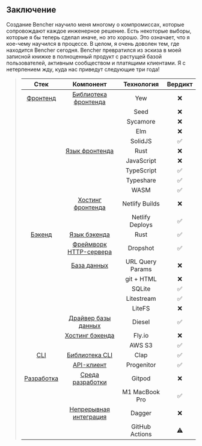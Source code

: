 ## Заключение

Создание Bencher научило меня многому о компромиссах, которые сопровождают каждое инженерное решение. Есть некоторые выборы, которые я бы теперь сделал иначе, но это хорошо. Это означает, что я кое-чему научился в процессе. В целом, я очень доволен тем, где находится Bencher сегодня. Bencher превратился из эскиза в моей записной книжке в полноценный продукт с растущей базой пользователей, активным сообществом и платящими клиентами. Я с нетерпением жду, куда нас приведут следующие три года!

> |            Стек            |                     Компонент                     |    Технология    | Вердикт |
> | :------------------------: | :-----------------------------------------------: | :--------------: | :-----: |
> |  [Фронтенд](#frontend)     |       [Библиотека фронтенда](#frontend-library)   |        Yew       |    ❌    |
> |                            |                                                   |       Seed       |    ❌    |
> |                            |                                                   |     Sycamore     |    ❌    |
> |                            |                                                   |       Elm        |    ❌    |
> |                            |                                                   |     SolidJS      |    ✅    |
> |                            |   [Язык фронтенда](#frontend-language)            |       Rust       |    ❌    |
> |                            |                                                   |   JavaScript     |    ❌    |
> |                            |                                                   |   TypeScript     |    ✅    |
> |                            |                                                   |    Typeshare     |    ✅    |
> |                            |                                                   |       WASM       |    ✅    |
> |                            | [Хостинг фронтенда](#frontend-hosting)            |  Netlify Builds  |    ❌    |
> |                            |                                                   | Netlify Deploys  |    ✅    |
> |   [Бэкенд](#backend)       |   [Язык бэкенда](#backend-language)               |       Rust       |    ✅    |
> |                            | [Фреймворк HTTP-сервера](#http-server-framework)  |    Dropshot      |    ✅    |
> |                            |               [База данных](#database)            | URL Query Params |    ❌    |
> |                            |                                                   |    git + HTML    |    ❌    |
> |                            |                                                   |      SQLite      |    ✅    |
> |                            |                                                   |   Litestream     |    ✅    |
> |                            |                                                   |      LiteFS      |    ❌    |
> |                            |  [Драйвер базы данных](#database-driver)          |      Diesel      |    ✅    |
> |                            |  [Хостинг бэкенда](#backend-hosting)              |      Fly.io      |    ❌    |
> |                            |                                                   |      AWS S3      |    ✅    |
> |        [CLI](#cli)         |            [Библиотека CLI](#cli-library)         |       Clap       |    ✅    |
> |                            |             [API-клиент](#api-client)             |   Progenitor     |    ✅    |
> | [Разработка](#development) |  [Среда разработки](#developer-environment)       |      Gitpod      |    ❌    |
> |                            |                                                   |  M1 MacBook Pro  |    ✅    |
> |                            | [Непрерывная интеграция](#continuous-integration) |      Dagger      |    ❌    |
> |                            |                                                   |  GitHub Actions  |    ⚠️    |